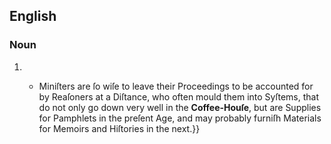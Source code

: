 {{also|coffeehouse|coffee house}}

==English==

===Noun===
{{en-noun|head=[[coffee]]-[[house]]}}

# {{alternative form of|en|coffeehouse}}
#* {{RQ:Swift Free Thoughts|page=3|passage={{...}} Miniſters are ſo wiſe to leave their Proceedings to be accounted for by Reaſoners at a Diſtance, who often mould them into Syſtems, that do not only go down very well in the '''Coffee-Houſe''', but are Supplies for Pamphlets in the preſent Age, and may probably furniſh Materials for Memoirs and Hiſtories in the next.}}